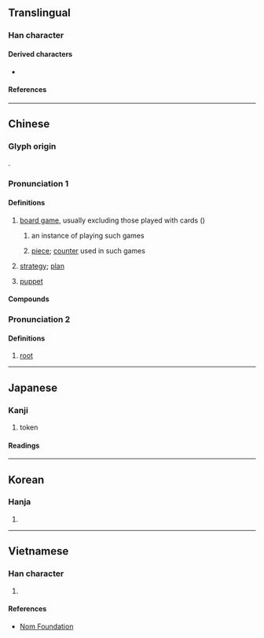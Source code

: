 {{character info}}
==Translingual==

===Han character===
{{Han char|rn=75|rad=木|as=08|sn=12|four=44981|canj=DTMC|ids=⿰木其}}

====Derived characters====
* {{l|mul|[[𦻊]], [[簯]]}}

====References====
{{Han ref|kx=0532.030|dkj=14922|dj=0920.110|hdz=21224.040|uh=68CB}}

----

==Chinese==
{{zh-forms|alt=棊,碁,櫀,檱,䃆,㯦}}

===Glyph origin===
{{Han etyl}}
{{Han compound|木|其|ls=psc|c1=s|c2=p|t1=wooden}}.

===Pronunciation 1===
{{zh-pron
|m=qí
|m-s=qi2
|c=kei4,kei4-2
|c-t=kei3,kei3*
|g=qi2
|h=pfs=khì;gd=ki2
|j=qi1
|mb=gǐ
|md=gì
|mn=kî
|mn-t=gi5
|w=3xxi
|x=qi2
|mc=y
|oc=y
|cat=n
}}

====Definitions====
{{zh-hanzi}}

# [[board game]], usually excluding those played with cards ({{zh-l|牌}})
#: {{zh-x|圍棋|[[Go]] (game)}}
#: {{zh-x|跳棋|[[checkers]]}}
#: {{zh-x|黑白棋 是 19 世紀 發明 的 一 種 棋。|Reversi is a '''game''' invented in the 19th century.}}
## an instance of playing such games {{zh-mw|局|盤}}
##: {{zh-x|我們 連 下 了 三 局 棋|We played three '''games''' without a break.}}
## [[piece]]; [[counter]] used in such games
##: {{zh-x|落棋无悔|You should not take back your (Go) '''stone''' once it is dropped.}}
##: {{zh-x|不要 光 想 着 吃 對方 的 棋|Don't just only think of capturing the opponent's '''pieces'''.}}
# {{lb|zh|figurative}} [[strategy]]; [[plan]]
#: {{zh-x|舉棋不定|to hesitate}}
# {{lb|zh|Cantonese|figurative}} [[puppet]] {{gloss|someone who is controlled by outside force}}

====Compounds====
{{zh-der|大棋|回棋|方棋|悔棋|五子棋|圍棋|一步棋|下棋|屎棋|對棋|弈棋|彈棋|圍棋段位|棋聖|棋社|棋逢對手|棋布|棋敵|棋高一著/棋高一着|星羅棋布|棋子|棋戰|棋譜|棋品|矢棋|棋盤|棋手|活棋|棋羅星布|疊棋|琴棋書畫|棋布星羅|棋枰|棋峙|棋迷|棋逢敵手|盲棋|敲棋|棋藝|死棋|棋鼓|棋局|西洋棋|象棋|糞棋|電腦兵棋|著棋/着棋|舉棋不定|西洋象棋|軍棋|跳棋|蠹居棋處|靈棋經|棋錯一著，滿盤皆輸/棋错一着，满盘皆输|棋鐘}}

===Pronunciation 2===
{{zh-pron
|m=jī
|cat=n
}}

====Definitions====
{{zh-hanzi}}

# {{zh-o}} [[root]]

{{zh-cat|Chess|Intermediate}}

----

==Japanese==

===Kanji===
{{ja-kanji|grade=c|rs=木08}}

# token

====Readings====
{{ja-readings
|goon=ぎ, ご
|kanon=き
|kun=
}}

----

==Korean==

===Hanja===
{{ko-hanja|hangeul=기|eumhun=|rv=gi|mr=ki|y=ki}}

# {{rfdef|ko|sort=木08}}

----

==Vietnamese==

===Han character===
{{vi-readings|rs=木08|reading=cời, cờ, cơi, kè, kì}}

# {{rfdef|vi|sort=木08}}

====References====
* [http://nomfoundation.org/common/nom_details.php?codepoint=68CB Nom Foundation]